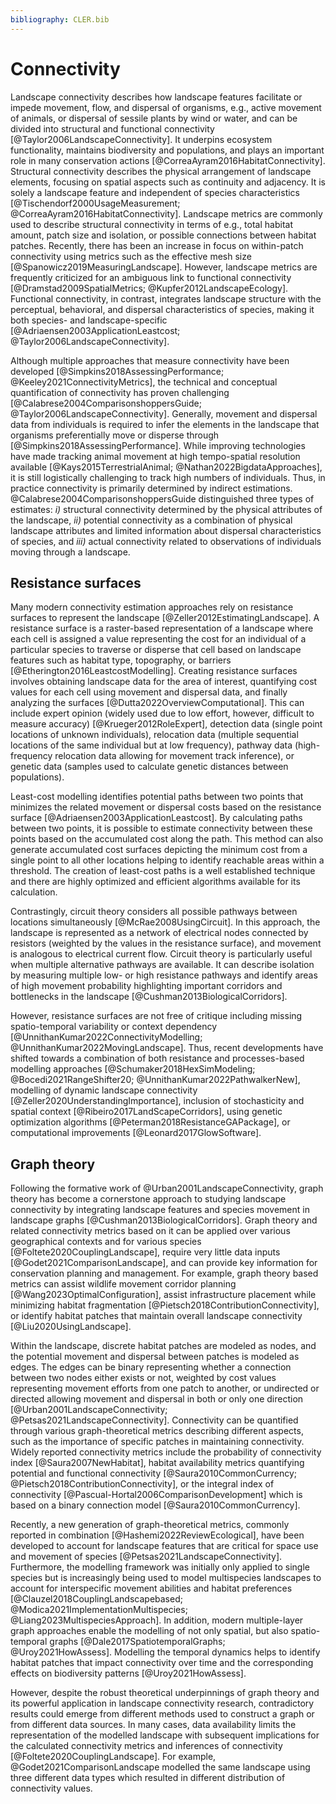 ```yaml
---
bibliography: CLER.bib
---
```


<!-- Person responsible: Simpkins, Gerber -->

# Connectivity {#sec-connectivity}

<!-- R1: I did not find the subsection "Structural connectivity" very consistent with the other two ("Resistance surface" and "Graph theory"). In addition to being very short, I wonder why this section was included without another on functional connectivity, and why it was distinguished from "Graph theory" (in terms of manuscript structure), since structural (as long as functional) connectivity can be modelled with graph theory. -->

<!-- R1: Here connectivity seems to be described through the prism of animals, you should modify it slightly to include plants, which do not move, but disperse through different vectors, e.g. animals, gravity, wind, or water -->
<!-- R1: facilitate or impeded movement and flow -->
Landscape connectivity describes how landscape features facilitate or impede movement, flow, and dispersal of organisms, e.g., active movement of animals, or dispersal of sessile plants by wind or water, and can be divided into structural and functional connectivity [@Taylor2006LandscapeConnectivity].
It underpins ecosystem functionality, maintains biodiversity and populations, and plays an important role in many conservation actions [@CorreaAyram2016HabitatConnectivity].
Structural connectivity describes the physical arrangement of landscape elements, focusing on spatial aspects such as continuity and adjacency.
It is solely a landscape feature and independent of species characteristics [@Tischendorf2000UsageMeasurement; @CorreaAyram2016HabitatConnectivity].
Landscape metrics are commonly used to describe structural connectivity in terms of e.g., total habitat amount, patch size and isolation, or possible connections between habitat patches.
Recently, there has been an increase in focus on within-patch connectivity using metrics such as the effective mesh size [@Spanowicz2019MeasuringLandscape].
However, landscape metrics are frequently criticized for an ambiguous link to functional connectivity [@Dramstad2009SpatialMetrics; @Kupfer2012LandscapeEcology].
Functional connectivity, in contrast, integrates landscape structure with the perceptual, behavioral, and dispersal characteristics of species, making it both species- and landscape-specific [@Adriaensen2003ApplicationLeastcost; @Taylor2006LandscapeConnectivity].

Although multiple approaches that measure connectivity have been developed [@Simpkins2018AssessingPerformance; @Keeley2021ConnectivityMetrics], the technical and conceptual quantification of connectivity has proven challenging [@Calabrese2004ComparisonshoppersGuide; @Taylor2006LandscapeConnectivity].
<!-- R1: movement and dispersal data -->
<!-- R1: that individuals preferentially move [or disperse] through -->
Generally, movement and dispersal data from individuals is required to infer the elements in the landscape that organisms preferentially move or disperse through [@Simpkins2018AssessingPerformance].
While improving technologies have made tracking animal movement at high tempo-spatial resolution available [@Kays2015TerrestrialAnimal; @Nathan2022BigdataApproaches], it is still logistically challenging to track high numbers of individuals.
Thus, in practice connectivity is primarily determined by indirect estimations.
@Calabrese2004ComparisonshoppersGuide distinguished three types of estimates: *i)* structural connectivity determined by the physical attributes of the landscape, *ii)* potential connectivity as a combination of physical landscape attributes and limited information about dispersal characteristics of species, and *iii)* actual connectivity related to observations of individuals moving through a landscape.

## Resistance surfaces

Many modern connectivity estimation approaches rely on resistance surfaces to represent the landscape [@Zeller2012EstimatingLandscape].
<!-- R1: to traverse or disperse through that cell -->
A resistance surface is a raster-based representation of a landscape where each cell is assigned a value representing the cost for an individual of a particular species to traverse or disperse that cell based on landscape features such as habitat type, topography, or barriers [@Etherington2016LeastcostModelling].
<!-- R1: Please explain what "edge artifacts" are. I could not find any explanation in the cited reference -->
Creating resistance surfaces involves obtaining landscape data for the area of interest, quantifying cost values for each cell using movement and dispersal data, and finally analyzing the surfaces [@Dutta2022OverviewComputational].
This can include expert opinion (widely used due to low effort, however, difficult to measure accuracy) [@Krueger2012RoleExpert], detection data (single point locations of unknown individuals), relocation data (multiple sequential locations of the same individual but at low frequency), pathway data (high-frequency relocation data allowing for movement track inference), or genetic data (samples used to calculate genetic distances between populations).

<!-- R!: Least cost path is just the result of a mathematically formulated problem, so I don't think that it assumes anything. Assumptions are rather in how such results are used in an ecological context -->
Least-cost modelling identifies potential paths between two points that minimizes the related movement or dispersal costs based on the resistance surface [@Adriaensen2003ApplicationLeastcost].
By calculating paths between two points, it is possible to estimate connectivity between these points based on the accumulated cost along the path.
This method can also generate accumulated cost surfaces depicting the minimum cost from a single point to all other locations helping to identify reachable areas within a threshold.
The creation of least-cost paths is a well established technique and there are highly optimized and efficient algorithms available for its calculation.

Contrastingly, circuit theory considers all possible pathways between locations simultaneously [@McRae2008UsingCircuit].
In this approach, the landscape is represented as a network of electrical nodes connected by resistors (weighted by the values in the resistance surface), and movement is analogous to electrical current flow.
Circuit theory is particularly useful when multiple alternative pathways are available.
It can describe isolation by measuring multiple low- or high resistance pathways and identify areas of high movement probability highlighting important corridors and bottlenecks in the landscape [@Cushman2013BiologicalCorridors].

However, resistance surfaces are not free of critique including missing spatio-temporal variability or context dependency [@UnnithanKumar2022ConnectivityModelling; @UnnithanKumar2022MovingLandscape].
Thus, recent developments have shifted towards a combination of both resistance and processes-based modelling approaches [@Schumaker2018HexSimModeling; @Bocedi2021RangeShifter20; @UnnithanKumar2022PathwalkerNew], modelling of dynamic landscape connectivity [@Zeller2020UnderstandingImportance], inclusion of stochasticity and spatial context [@Ribeiro2017LandScapeCorridors], using genetic optimization algorithms [@Peterman2018ResistanceGAPackage], or computational improvements [@Leonard2017GlowSoftware].

## Graph theory

Following the formative work of @Urban2001LandscapeConnectivity, graph theory has become a cornerstone approach to studying landscape connectivity by integrating landscape features and species movement in landscape graphs [@Cushman2013BiologicalCorridors].
Graph theory and related connectivity metrics based on it can be applied over various geographical contexts and for various species [@Foltete2020CouplingLandscape], require very little data inputs [@Godet2021ComparisonLandscape], and can provide key information for conservation planning and management.
For example, graph theory based metrics can assist wildlife movement corridor planning [@Wang2023OptimalConfiguration], assist infrastructure placement while minimizing habitat fragmentation [@Pietsch2018ContributionConnectivity], or identify habitat patches that maintain overall landscape connectivity [@Liu2020UsingLandscape].

Within the landscape, discrete habitat patches are modeled as nodes, and the potential movement and dispersal between patches is modeled as edges.
<!-- R1: Edges can be weighted or unweighted. They also can be directed or undirected -->
The edges can be binary representing whether a connection between two nodes either exists or not, weighted by cost values representing movement efforts from one patch to another, or undirected or directed allowing movement and dispersal in both or only one direction [@Urban2001LandscapeConnectivity; @Petsas2021LandscapeConnectivity].
Connectivity can be quantified through various graph-theoretical metrics describing different aspects, such as the importance of specific patches in maintaining connectivity.
Widely reported connectivity metrics include the probability of connectivity index [@Saura2007NewHabitat], habitat availability metrics quantifying potential and functional connectivity [@Saura2010CommonCurrency; @Pietsch2018ContributionConnectivity], or the integral index of connectivity [@Pascual-Hortal2006ComparisonDevelopment] which is based on a binary connection model [@Saura2010CommonCurrency].

Recently, a new generation of graph-theoretical metrics, commonly reported in combination [@Hashemi2022ReviewEcological], have been developed to account for landscape features that are critical for space use and movement of species [@Petsas2021LandscapeConnectivity].
Furthermore, the modelling framework was initially only applied to single species but is increasingly being used to model multispecies landscapes to account for interspecific movement abilities and habitat preferences [@Clauzel2018CouplingLandscapebased; @Modica2021ImplementationMultispecies; @Liang2023MultispeciesApproach].
In addition, modern multiple-layer graph approaches enable the modelling of not only spatial, but also spatio-temporal graphs [@Dale2017SpatiotemporalGraphs; @Uroy2021HowAssess].
Modelling the temporal dynamics helps to identify habitat patches that impact connectivity over time and the corresponding effects on biodiversity patterns [@Uroy2021HowAssess].

However, despite the robust theoretical underpinnings of graph theory and its powerful application in landscape connectivity research, contradictory results could emerge from different methods used to construct a graph or from different data sources.
<!-- R1: I don't think that it is specific to graphs. Any data-dependent model will be sensitive to input data. This highlights the importance of data -->
In many cases, data availability limits the representation of the modelled landscape with subsequent implications for the calculated connectivity metrics and inferences of connectivity [@Foltete2020CouplingLandscape].
For example, @Godet2021ComparisonLandscape modelled the same landscape using three different data types which resulted in different distribution of connectivity values.

<!--
A large number of graph theory based software applications have been developed to estimate connectivity including *ConScape.jl* [Julia\; @vanMoorter2023AcceleratingAdvances], *Omniscape.jl* [Julia\;@Landau2021OmniscapejlSoftware], *lconnect* [R\; @Mestre2023LconnectPackage], *grainscape* [R\; @Chubaty2020ToolboxGrainscape], *Circuitscape* [@Anantharaman2019CircuitscapeJulia], *Conefor* [@Saura2009ConeforSensinode], *Graphab* [@Foltete2012SoftwareTool], among others.
-->
